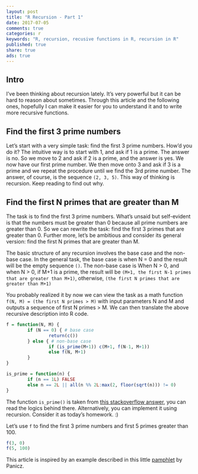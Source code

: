 ```yaml
---
layout: post
title: "R Recursion - Part 1"
date: 2017-07-05
comments: true
categories: r
keywords: "R, recursion, recusive functions in R, recursion in R"
published: true
share: true
ads: true
---
```


## Intro
I've been thinking about recursion lately. It's very powerful but it can be hard to reason about sometimes. Through this article and the following ones, hopefully I can make it easier for you to understand it and to write more recursive functions. 

## Find the first 3 prime numbers
Let's start with a very simple task: find the first 3 prime numbers. How'd you do it? The intuitive way is to start with 1, and ask if 1 is a prime. The answer is no. So we move to 2 and ask if 2 is a prime, and the answer is yes. We now have our first prime number. We then move onto 3 and ask if 3 is a prime and we repeat the procedure until we find the 3rd prime number. The answer, of course, is the sequence `(2, 3, 5)`. This way of thinking is recursion. Keep reading to find out why. 

## Find the first N primes that are greater than M
The task is to find the first 3 prime numbers. What's unsaid but self-evident is that the numbers must be greater than 0 because all prime numbers are greater than 0. So we can rewrite the task: find the first 3 primes that are greater than 0. Further more, let's be ambitious and consider its general version: find the first N primes that are greater than M. 

The basic structure of any recursion involves the base case and the non-base case. In the general task, the base case is when N = 0 and the result will be the empty sequence `()`. The non-base case is When N > 0, and when N > 0, if M+1 is a prime, the result will be `(M+1, the first N-1 primes that are greater than M+1)`, otherwise, `(the first N primes that are greater than M+1)`

You probably realized it by now we can view the task as a math function
`f(N, M) = (the first N primes > M)` with input parameters N and M and outputs a sequence of first N primes > M. We can then translate the above recursive description into R code.

```r
f = function(N, M) {
        if (N == 0) { # base case
                return(c())
        } else { # non-base case
                if (is_prime(M+1)) c(M+1, f(N-1, M+1)) 
                else f(N, M+1)
        }
}

is_prime = function(n) {
        if (n == 1L) FALSE
        else n == 2L || all(n %% 2L:max(2, floor(sqrt(n))) != 0)
}
```

The function `is_prime()` is taken from [this stackoverflow answer](https://stackoverflow.com/questions/19767408/prime-number-function-in-r), you can read the logics behind there. Alternatively, you can implement it using recursion. Consider it as today's homework. :) 

Let's use `f` to find the first 3 prime numbers and first 5 primes greater than 100.
```r
f(3, 0)
f(5, 100)
```

This article is inspired by an example described in this little [pamphlet](https://panicz.github.io/pamphlet/) by Panicz.